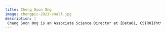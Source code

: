 ```yaml
---
title: Cheng Soon Ong
image: chengpic-2023-small.jpg
description: |
 Cheng Soon Ong is an Associate Science Director at [Data61, CSIRO](https://www.csiro.au/en/research/technology-space?start=0&count=12) and a senior principal research scientist at the Statistical Machine Learning Group. He works on extending machine learning methods and enabling new approaches to scientific discovery, and has led the [machine learning and artificial intelligence future science platform](https://research.csiro.au/mlai-fsp/) at CSIRO. He supervises and mentors many junior scientists, collaborates with scientists on problems in genomics and astronomy, advocates for open science, and is an adjunct Associate Professor at the [Australian National University](https://www.anu.edu.au/). He is co-author of the textbook Mathematics for Machine Learning, and his career has spanned multiple roles in Malaysia, Germany, Switzerland, and Australia.
---
```

